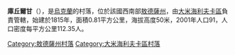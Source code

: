 {{coord|47|9|37|N|29|47|33|E|scale:30000|display=title}}

'''庫丘爾甘'''（{{lang-uk|Кучурган}}），是[[烏克蘭|烏克蘭]]的村落，位於該國西南部[[敖德薩州|敖德薩州]]，由[[大米海利夫卡區|大米海利夫卡區]]負責管轄，始建於1815年，面積0.81平方公里，海拔高度50米，2001年人口91，人口密度每平方公里112.35人。

{{DEFAULTSORT:Кучурган}}
[[Category:敖德薩州村落|Category:敖德薩州村落]]
[[Category:大米海利夫卡區村落|Category:大米海利夫卡區村落]]


{{Odessa-geo-stub}}